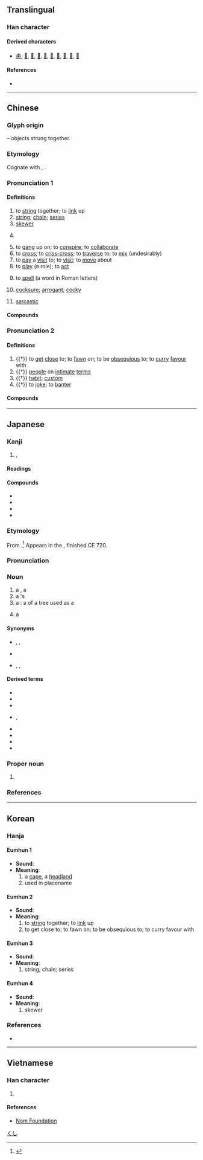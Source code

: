 {{character info/new}}
{{character info/new|0xf905}}
==Translingual==

===Han character===
{{Han char|rn=2|rad=丨|as=06|sn=7|four=50006|canj=LL|ids=⿻丨吕}}

====Derived characters====
* [[患]], [[𠁷]], [[𠁸]], [[𠁺]], [[𠁻]], [[𠳡]], [[𢈢]], [[𫡌]], [[𫡍]], [[𫡎]]

====References====
* {{Han ref|kx=0080.020|dkj=00080|dj=0162.030|hdz=10030.020|uh=4E32|ud=20018|bh=A6EA|bd=42730}}

----

==Chinese==
{{zh-forms}}

===Glyph origin===
{{Han etym}}
{{liushu|p}} – objects strung together.

===Etymology===
Cognate with {{och-l|穿|to pierce through; to wear}}, {{och-l|貫|to penetrate}}.

===Pronunciation 1===
{{zh-pron
|m=chuàn,er=y
|c=cyun3
|h=pfs=chhon
|md=chióng
|mn=chhǹg/chhoàn
|mn_note=chhǹg - vernacular; chhoàn - literary
|w=2tshoe
|oc=n,2
|ma=y
|cat=v,n,cls,c:a
}}

====Definitions====
{{zh-hanzi}}

# to [[string]] together; to [[link]] up
# [[string]]; [[chain]]; [[series]]
# [[skewer]]
# {{zh-classifier|[[strung]], [[bunch]]ed or [[cluster]]ed objects}}
#: {{zh-x|一 串 珠子|a '''string''' of beads}}
#: {{zh-x|一 串 鞭炮|a '''string''' of firecrackers}}
#: {{zh-x|一 串 葡萄|a '''bunch''' of grapes}}
# to [[gang]] up on; to [[conspire]]; to [[collaborate]]
# to [[cross]]; to [[criss-cross]]; to [[traverse]] to; to [[mix]] (undesirably)
# to [[pay]] a [[visit]] to; to [[visit]]; to [[move]] about
# to [[play]] (a role); to [[act]]
# {{lb|zh|Cantonese}} to [[spell]] (a word in Roman letters)
# {{lb|zh|Cantonese|slang|may be derived from {{zh-l|*串聯}} during the {{w|Cultural Revolution}}}} [[cocksure]]; [[arrogant]]; [[cocky]]
# {{lb|zh|Cantonese|slang}} [[sarcastic]]

====Compounds====
{{zh-der|fold=1|一串珠|一串紅|一串驪珠|一連串|不上串|串供|串同|串味|串哄|串場|串子|串定|串客|串座|串戲|串打|串換|串杖|串氣|串游|串演|串燒|串疽|串票|串秧兒|串聯|串聯電阻|串花|串花家|串街|串親戚|串講|串通|串通一氣|串道|串鈴|串門子|串騙|串鼓|串鼻子|勾串|印串|反串|大會串|客串|戚串|手串兒|獃串了皮|親串|貫串|賣串兒|連串|錢串子|香串|驪珠串|鬼串|黃串餅}}

===Pronunciation 2===
{{zh-pron
|m=guàn
|c=gwaan3
|mc=y
|oc=1,1
|cat=v,n
}}

====Definitions====
{{zh-hanzi}}

# {{†}} to [[get]] [[close]] to; to [[fawn]] on; to be [[obsequious]] to; to [[curry]] [[favour]] with
# {{†}} [[people]] on [[intimate]] [[term]]s
# {{†}} [[habit]]; [[custom]]
# {{†}} to [[joke]]; to [[banter]]

====Compounds====
{{zh-der|fold=1|串用|串習|親串|戚串|串暱|串狎}}

----

==Japanese==

===Kanji===
{{ja-kanji|grade=7|rs=丨06}}

# {{l|en|spit}}, {{l|en|skewer}}

====Readings====
{{ja-readings
|goon=けん<けん<くゑん, せん
|kanon=かん<くわん, せん
|kun=くし-, つらぬ-く
}}

====Compounds====
{{der-top|Compounds}}
* {{ja-r|串刺|くしざし|[[impalement]]}}
* {{ja-r|玉串|たまぐし}}
* {{ja-r|祓%串|はらえ%ぐし}}
* {{ja-r|目%串|め%ぐし|[[suspicion]]s, {{l|en|guess}}}}
{{der-bottom}}

===Etymology===
{{wp|lang=ja}}
{{ja-kanjitab|くし|yomi=k}}

From {{inh|ja|ojp|sort=くし|-}}.<ref name="KDJ">{{R:Kokugo Dai Jiten}}</ref>  Appears in the ''{{w|Nihon Shoki}}'', finished CE 720.

===Pronunciation===
{{ja-pron|yomi=k|くし|acc=2|acc_ref=DJR}}

===Noun===
{{ja-noun|くし}}

# a {{l|en|skewer}}, a {{l|en|spit}}
# a {{l|en|candle}}'s {{l|en|wick}}
# a ''{{w|tamagushi}}'': a {{l|en|branch}} of a {{l|en|sakaki}} tree used as a {{l|en|Shintō}} {{l|en|offering}}
# {{lb|ja|slang|computing}} a {{l|en|proxy server}}
#: {{ja-usex|中国'''串'''を使わないと|ちゅうごく '''くし''' を つかわない と|if you don't use a China '''proxy server'''}}

====Synonyms====
* {{sense|skewer}} {{ja-r|串刺|くしざし}}, {{ja-r|焼串|やきぎし|rom=-}}, {{ja-r|焼き串|やきぐし}}
* {{sense|candle's wick}} {{ja-r|芯|しん}}
* {{sense|proxy}} {{ja-r|プロクシ}}, {{ja-r|プロクシ サーバー}}, {{ja-r|串鯖|くしさば}}

====Derived terms====
{{der-top}}
* {{ja-r|串%揚げ|くし%あげ}}
* {{ja-r|串柿|くしがき|skewered {{l|en|dry|dried}} {{l|en|persimmon|persimmons}}}}
* {{ja-r|串カツ|くしカツ}}
* {{ja-r|串焼|くしやき|rom=-}}, {{ja-r|串%焼き|くし%やき}}
* {{ja-r|金串|かなぐし|{{l|en|metal}} spit or skewer}}
* {{ja-r|牛%串|ぎゅう%くし|skewered {{l|en|beef}}}}
* {{ja-r|竹串|たけぐし|{{l|en|bamboo}} skewer}}
* {{ja-r|澪標|みおつくし|{{l|en|dolphin}}, channel-mark}}
{{der-bottom}}

===Proper noun===
{{ja-pos|proper|くし}}

# {{surname|lang=ja|sort=くし}}

===References===
<references/>

[[Category:ja:Cooking|くし]]

----

==Korean==

===Hanja===

====Eumhun 1====
* '''Sound''': {{ko-l|곶}}
* '''Meaning''': {{ko-l|곶}}
*# a [[cape]], a [[headland]]
*# used in placename

====Eumhun 2====
* '''Sound''': {{ko-l|관}}
* '''Meaning''': {{ko-l|꿸}}
*# to [[string]] together; to [[link]] up
*# to get close to; to fawn on; to be obsequious to; to curry favour with

====Eumhun 3====
* '''Sound''': {{ko-l|천}}
* '''Meaning''': {{ko-l|꿰미}}
*# string; chain; series

====Eumhun 4====
* '''Sound''': {{ko-l|찬}}
* '''Meaning''': {{ko-l|꼬챙이}}
*# skewer

===References===
* {{Hanja ref|nav=8116}}

----

==Vietnamese==

===Han character===
{{vi-hantu|[[xuyến]], [[quán]], [[xiên]], [[xuyên]]|rs=丨06}}

# {{defn|lang=vi|sort=丨06}}

====References====
* [http://nomfoundation.org/common/nom_details.php?codepoint=4e32 Nom Foundation]